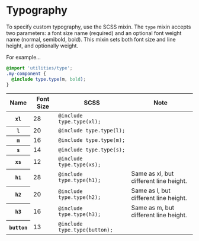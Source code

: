 
<Meta title="Style Guide/Typography" />

# Typography

To specify custom typography, use the SCSS mixin.
The <code>type</code> mixin accepts two parameters: a font size name
(required) and an optional font weight name (normal, semibold, bold).
This mixin sets both font size and line height, and optionally weight.

For example...

```scss
@import 'utilities/type';
.my-component {
  @include type.type(m, bold);
}
```

<table>
<thead>
<tr>
<th scope="column">Name</th>
<th scope="column" class="number-col">Font Size</th>
<th scope="column">SCSS</th>
<th scope="column">Note</th>
</tr>
</thead>
<tbody>
<tr>
<th scope="row">
<code>xl</code>
</th>
<td class="number-col">28</td>
<td>
<code>@include type.type(xl);</code>
</td>
<td></td>
</tr>
<tr>
<th scope="row">
<code>l</code>
</th>
<td class="number-col">20</td>
<td>
<code>@include type.type(l);</code>
</td>
<td>

</td>
</tr>

<tr>
<th scope="row">
<code>m</code>
</th>
<td class="number-col">16</td>
<td>
<code>@include type.type(m);</code>
</td>
<td>

</td>
</tr>

<tr>
<th scope="row">
<code>s</code>
</th>
<td class="number-col">14</td>
<td>
<code>@include type.type(s);</code>
</td>
<td>

</td>
</tr>

<tr>
<th scope="row">
<code>xs</code>
</th>
<td class="number-col">12</td>
<td>
<code>@include type.type(xs);</code>
</td>
<td>

</td>
</tr>

<tr>
  <th scope="row">
    <code>h1</code>
  </th>
  <td class="number-col">28</td>
  <td>
    <code>@include type.type(h1);</code>
  </td>
  <td>Same as xl, but different line height.</td>
</tr>

<tr>
  <th scope="row">
    <code>h2</code>
  </th>
  <td class="number-col">20</td>
  <td>
    <code>@include type.type(h2);</code>
  </td>
  <td>Same as l, but different line height.</td>
</tr>

<tr>
  <th scope="row">
    <code>h3</code>
  </th>
  <td class="number-col">16</td>
  <td>
    <code>@include type.type(h3);</code>
  </td>
  <td>Same as m, but different line height.</td>
</tr>

<tr>
<th scope="row">
<code>button</code>
</th>
<td class="number-col">13</td>
<td>
<code>@include type.type(button);</code>
</td>
<td>

</td>
</tr>

</tbody>
</table>
